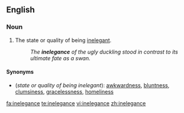 ==English==

===Noun===
{{en-noun|-}}

# The state or quality of being [[inelegant]].
#:''The '''inelegance''' of the ugly duckling stood in contrast to its ultimate fate as a swan.''

====Synonyms====
*(''state or quality of being inelegant''): [[awkwardness]], [[bluntness]], [[clumsiness]], [[gracelessness]], [[homeliness]]

[[fa:inelegance]]
[[te:inelegance]]
[[vi:inelegance]]
[[zh:inelegance]]